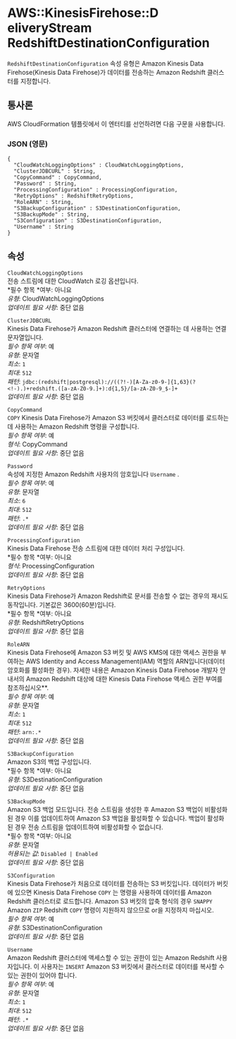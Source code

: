 # AWS::KinesisFirehose::D eliveryStream RedshiftDestinationConfiguration

`RedshiftDestinationConfiguration` 속성 유형은 Amazon Kinesis Data Firehose(Kinesis Data Firehose)가 데이터를 전송하는 Amazon Redshift 클러스터를 지정합니다.

## 통사론

AWS CloudFormation 템플릿에서 이 엔터티를 선언하려면 다음 구문을 사용합니다.

### JSON (영문)

```
{
  "CloudWatchLoggingOptions" : CloudWatchLoggingOptions,
  "ClusterJDBCURL" : String,
  "CopyCommand" : CopyCommand,
  "Password" : String,
  "ProcessingConfiguration" : ProcessingConfiguration,
  "RetryOptions" : RedshiftRetryOptions,
  "RoleARN" : String,
  "S3BackupConfiguration" : S3DestinationConfiguration,
  "S3BackupMode" : String,
  "S3Configuration" : S3DestinationConfiguration,
  "Username" : String
}
```

## 속성

`CloudWatchLoggingOptions`  
전송 스트림에 대한 CloudWatch 로깅 옵션입니다.  
*필수 항목 *여부: 아니요  
_유형_: CloudWatchLoggingOptions  
_업데이트 필요 사항_: 중단 없음

`ClusterJDBCURL`  
Kinesis Data Firehose가 Amazon Redshift 클러스터에 연결하는 데 사용하는 연결 문자열입니다.  
_필수 항목 여부_: 예  
_유형_: 문자열  
_최소_: `1`  
_최대_: `512`  
_패턴_: `jdbc:(redshift|postgresql)://((?!-)[A-Za-z0-9-]{1,63}(?<!-).)+redshift.([a-zA-Z0-9.]+):d{1,5}/[a-zA-Z0-9_$-]+`  
_업데이트 필요 사항_: 중단 없음

`CopyCommand`  
 `COPY` Kinesis Data Firehose가 Amazon S3 버킷에서 클러스터로 데이터를 로드하는 데 사용하는 Amazon Redshift 명령을 구성합니다.  
_필수 항목 여부_: 예  
_형식_: CopyCommand  
_업데이트 필요 사항_: 중단 없음

`Password`  
속성에 지정한 Amazon Redshift 사용자의 암호입니다 `Username` .  
_필수 항목 여부_: 예  
_유형_: 문자열  
_최소_: `6`  
_최대_: `512`  
_패턴_: `.*`  
_업데이트 필요 사항_: 중단 없음

`ProcessingConfiguration`  
Kinesis Data Firehose 전송 스트림에 대한 데이터 처리 구성입니다.  
*필수 항목 *여부: 아니요  
_형식_: ProcessingConfiguration  
_업데이트 필요 사항_: 중단 없음

`RetryOptions`  
Kinesis Data Firehose가 Amazon Redshift로 문서를 전송할 수 없는 경우의 재시도 동작입니다. 기본값은 3600(60분)입니다.  
*필수 항목 *여부: 아니요  
_유형_: RedshiftRetryOptions  
_업데이트 필요 사항_: 중단 없음

`RoleARN`  
Kinesis Data Firehose에 Amazon S3 버킷 및 AWS KMS에 대한 액세스 권한을 부여하는 AWS Identity and Access Management(IAM) 역할의 ARN입니다(데이터 암호화를 활성화한 경우). 자세한 내용은 Amazon Kinesis Data Firehose 개발자 안내서의 Amazon Redshift 대상에 대한 Kinesis Data Firehose 액세스 권한 부여를 참조하십시오\**.  
*필수 항목 여부*: 예  
*유형*: 문자열  
*최소*: `1`  
*최대*: `512`  
*패턴*: `arn:.*`  
_업데이트 필요 사항_: 중단 없음

`S3BackupConfiguration`  
Amazon S3의 백업 구성입니다.  
*필수 항목 *여부: 아니요  
_유형_: S3DestinationConfiguration  
_업데이트 필요 사항_: 중단 없음

`S3BackupMode`  
Amazon S3 백업 모드입니다. 전송 스트림을 생성한 후 Amazon S3 백업이 비활성화된 경우 이를 업데이트하여 Amazon S3 백업을 활성화할 수 있습니다. 백업이 활성화된 경우 전송 스트림을 업데이트하여 비활성화할 수 없습니다.  
*필수 항목 *여부: 아니요  
_유형_: 문자열  
_허용되는 값_: `Disabled | Enabled`  
_업데이트 필요 사항_: 중단 없음

`S3Configuration`  
Kinesis Data Firehose가 처음으로 데이터를 전송하는 S3 버킷입니다. 데이터가 버킷에 있으면 Kinesis Data Firehose `COPY` 는 명령을 사용하여 데이터를 Amazon Redshift 클러스터로 로드합니다. Amazon S3 버킷의 압축 형식의 경우 `SNAPPY` Amazon `ZIP` Redshift `COPY` 명령이 지원하지 않으므로 or을 지정하지 마십시오.  
_필수 항목 여부_: 예  
_유형_: S3DestinationConfiguration  
_업데이트 필요 사항_: 중단 없음

`Username`  
Amazon Redshift 클러스터에 액세스할 수 있는 권한이 있는 Amazon Redshift 사용자입니다. 이 사용자는 `INSERT` Amazon S3 버킷에서 클러스터로 데이터를 복사할 수 있는 권한이 있어야 합니다.  
_필수 항목 여부_: 예  
_유형_: 문자열  
_최소_: `1`  
_최대_: `512`  
_패턴_: `.*`  
_업데이트 필요 사항_: 중단 없음
